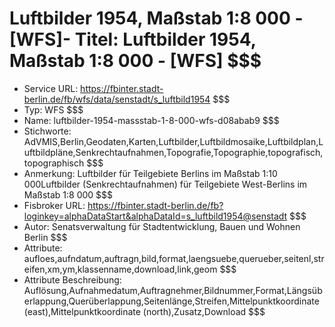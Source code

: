 # Luftbilder 1954, Maßstab 1:8 000 - [WFS]- Titel: Luftbilder 1954, Maßstab 1:8 000 - [WFS] $$$
- Service URL: https://fbinter.stadt-berlin.de/fb/wfs/data/senstadt/s_luftbild1954 $$$
- Typ: WFS $$$
- Name: luftbilder-1954-massstab-1-8-000-wfs-d08abab9 $$$
- Stichworte: AdVMIS,Berlin,Geodaten,Karten,Luftbilder,Luftbildmosaike,Luftbildplan,Luftbildpläne,Senkrechtaufnahmen,Topografie,Topographie,topografisch,topographisch $$$
- Anmerkung: Luftbilder für Teilgebiete Berlins im Maßstab 1:10 000Luftbilder (Senkrechtaufnahmen) für Teilgebiete West-Berlins im Maßstab 1:8 000 $$$
- Fisbroker URL: https://fbinter.stadt-berlin.de/fb?loginkey=alphaDataStart&alphaDataId=s_luftbild1954@senstadt $$$
- Autor: Senatsverwaltung für Stadtentwicklung, Bauen und Wohnen Berlin $$$
- Attribute: aufloes,aufndatum,auftragn,bild,format,laengsuebe,querueber,seitenl,streifen,xm,ym,klassenname,download,link,geom $$$
- Attribute Beschreibung: Auflösung,Aufnahmedatum,Auftragnehmer,Bildnummer,Format,Längsüberlappung,Querüberlappung,Seitenlänge,Streifen,Mittelpunktkoordinate (east),Mittelpunktkoordinate (north),Zusatz,Download $$$
